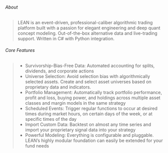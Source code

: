 ###### About
> LEAN is an event-driven, professional-caliber algorithmic trading platform built with a passion for elegant engineering and deep quant concept modeling. Out-of-the-box alternative data and live-trading support. Written in C# with Python integration.

###### Core Features
> - Survivorship-Bias-Free Data: Automated accounting for splits, dividends, and corporate actions
> - Universe Selection: Avoid selection bias with algorithmically selected assets. Create and select asset universes based on proprietary data and indicators.
> - Portfolio Management: Automatically track portfolio performance, profit and loss, buying power, and holdings across multiple asset classes and margin models in the same strategy
> - Scheduled Events: Trigger regular functions to occur at desired times during market hours, on certain days of the week, or at specific times of the day
> - Import Custom Data: Backtest on almost any time series and import your proprietary signal data into your strategy
> - Powerful Modeling: Everything is configurable and pluggable. LEAN’s highly modular foundation can easily be extended for your fund needs
